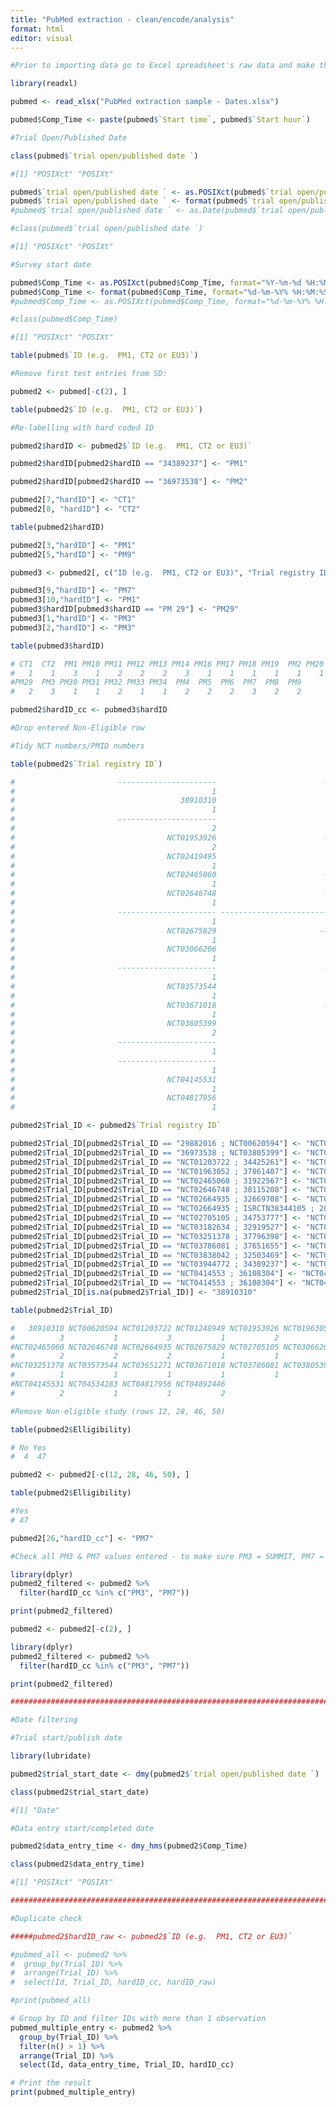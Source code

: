 ```yaml
---
title: "PubMed extraction - clean/encode/analysis"
format: html
editor: visual
---
```


```r

#Prior to importing data go to Excel spreadsheet's raw data and make the start date and publication date into UK format. Split the start date into date and time in seperate columns. Save Excel file and join columns in R and re-label field as POSIXct format.

library(readxl)

pubmed <- read_xlsx("PubMed extraction sample - Dates.xlsx")

```

```r

pubmed$Comp_Time <- paste(pubmed$`Start time`, pubmed$`Start hour`)

#Trial Open/Published Date

class(pubmed$`trial open/published date `)

#[1] "POSIXct" "POSIXt"

pubmed$`trial open/published date ` <- as.POSIXct(pubmed$`trial open/published date `, format="%Y-%m-%d")
pubmed$`trial open/published date ` <- format(pubmed$`trial open/published date `, format="%d-%m-%Y")
#pubmed$`trial open/published date ` <- as.Date(pubmed$`trial open/published date `, format="%d-%m-%Y")

#class(pubmed$`trial open/published date `)

#[1] "POSIXct" "POSIXt" 

#Survey start date

pubmed$Comp_Time <- as.POSIXct(pubmed$Comp_Time, format="%Y-%m-%d %H:%M:%S")
pubmed$Comp_Time <- format(pubmed$Comp_Time, format="%d-%m-%Y% %H:%M:%S")
#pubmed$Comp_Time <- as.POSIXct(pubmed$Comp_Time, format="%d-%m-%Y% %H:%M:%S")

#class(pubmed$Comp_Time)

#[1] "POSIXct" "POSIXt" 

```

```r

table(pubmed$`ID (e.g.  PM1, CT2 or EU3)`)

#Remove first test entries from SD: 

pubmed2 <- pubmed[-c(2), ]

table(pubmed2$`ID (e.g.  PM1, CT2 or EU3)`)

#Re-labelling with hard coded ID

pubmed2$hardID <- pubmed2$`ID (e.g.  PM1, CT2 or EU3)`

pubmed2$hardID[pubmed2$hardID == "34389237"] <- "PM1"

pubmed2$hardID[pubmed2$hardID == "36973538"] <- "PM2"

pubmed2[7,"hardID"] <- "CT1"
pubmed2[8, "hardID"] <- "CT2"

table(pubmed2$hardID)

pubmed2[3,"hardID"] <- "PM1"
pubmed2[5,"hardID"] <- "PM9"

pubmed3 <- pubmed2[, c("ID (e.g.  PM1, CT2 or EU3)", "Trial registry ID", "Trial name", "hardID")]

pubmed3[9,"hardID"] <- "PM7"
pubmed3[10,"hardID"] <- "PM1"
pubmed3$hardID[pubmed3$hardID == "PM 29"] <- "PM29"
pubmed3[1,"hardID"] <- "PM3"
pubmed3[2,"hardID"] <- "PM3"

table(pubmed3$hardID)

# CT1  CT2  PM1 PM10 PM11 PM12 PM13 PM14 PM16 PM17 PM18 PM19  PM2 PM20 PM23 PM24 PM25 PM27 PM28 
#   1    1    3    1    2    2    2    3    1    1    1    1    1    1    2    1    1    1    1 
#PM29  PM3 PM30 PM31 PM32 PM33 PM34  PM4  PM5  PM6  PM7  PM8  PM9 
#   2    3    1    1    2    1    1    2    2    2    3    2    2 

pubmed2$hardID_cc <- pubmed3$hardID

#Drop entered Non-Eligible row
```

```r

#Tidy NCT numbers/PMID numbers

table(pubmed2$`Trial registry ID`)

#                       ----------------------                        ---------------------- 
#                                            1                                             1 
#                                     38910310                                   NCT01203722 
#                                            1                                             1 
#                       ----------------------                                   NCT01248949 
#                                            2                                             1 
#                                  NCT01953926                        ---------------------- 
#                                            2                                             1 
#                                  NCT02419495                                   NCT02420912 
#                                            1                                             1 
#                                  NCT02465060                        ---------------------- 
#                                            1                                             1 
#                                  NCT02646748                        ---------------------- 
#                                            1                                             1 
#                       ---------------------- --------------------------------------------- 
#                                            1                                             1 
#                                  NCT02675829                       ----------------------- 
#                                            1                                             1 
#                                  NCT03066206                                   NCT03138083 
#                                            1                                             1 
#                       ----------------------                        ---------------------- 
#                                            1                                             1 
#                                  NCT03573544                                   NCT03651271 
#                                            1                                             1 
#                                  NCT03671018                        ---------------------- 
#                                            1                                             1 
#                                  NCT03805399                                   NCT03838042 
#                                            2                                             3 
#                       ----------------------                                   NCT03944772 
#                                            1                                             4 
#                       ----------------------                         --------------------- 
#                                            1                                             1 
#                                  NCT04145531                                   NCT04534283 
#                                            1                                             1 
#                                  NCT04817956                                   NCT04892446 
#                                            1                                             2 

pubmed2$Trial_ID <- pubmed2$`Trial registry ID`

pubmed2$Trial_ID[pubmed2$Trial_ID == "29882016 ; NCT00620594"] <- "NCT00620594"
pubmed2$Trial_ID[pubmed2$Trial_ID == "36973538 ; NCT03805399"] <- "NCT03805399"
pubmed2$Trial_ID[pubmed2$Trial_ID == "NCT01203722 ; 34425261"] <- "NCT01203722"
pubmed2$Trial_ID[pubmed2$Trial_ID == "NCT01963052 ; 37861407"] <- "NCT01963052"
pubmed2$Trial_ID[pubmed2$Trial_ID == "NCT02465060 ; 31922567"] <- "NCT02465060"
pubmed2$Trial_ID[pubmed2$Trial_ID == "NCT02646748 ; 38115208"] <- "NCT02646748"
pubmed2$Trial_ID[pubmed2$Trial_ID == "NCT02664935 ; 32669708"] <- "NCT02664935"
pubmed2$Trial_ID[pubmed2$Trial_ID == "NCT02664935 ; ISRCTN38344105 ; 2014-000814-73"] <- "NCT02664935"
pubmed2$Trial_ID[pubmed2$Trial_ID == "NCT02705105 ; 34753777"] <- "NCT02705105"
pubmed2$Trial_ID[pubmed2$Trial_ID == "NCT03182634 ; 32919527"] <- "NCT03182634"
pubmed2$Trial_ID[pubmed2$Trial_ID == "NCT03251378 ; 37796398"] <- "NCT03251378"
pubmed2$Trial_ID[pubmed2$Trial_ID == "NCT03786081 ; 37651655"] <- "NCT03786081"
pubmed2$Trial_ID[pubmed2$Trial_ID == "NCT03838042 ; 32503469"] <- "NCT03838042"
pubmed2$Trial_ID[pubmed2$Trial_ID == "NCT03944772 ; 34389237"] <- "NCT03944772"
pubmed2$Trial_ID[pubmed2$Trial_ID == "NCT0414553 ; 36108304"] <- "NCT04145531"
pubmed2$Trial_ID[pubmed2$Trial_ID == "NCT0414553 ; 36108304"] <- "NCT04145531"
pubmed2$Trial_ID[is.na(pubmed2$Trial_ID)] <- "38910310"

table(pubmed2$Trial_ID)

#   38910310 NCT00620594 NCT01203722 NCT01248949 NCT01953926 NCT01963052 NCT02419495 NCT02420912 
#          3           1           3           1           2           1           1           1 
#NCT02465060 NCT02646748 NCT02664935 NCT02675829 NCT02705105 NCT03066206 NCT03138083 NCT03182634 
#          2           2           2           1           1           1           1           1 
#NCT03251378 NCT03573544 NCT03651271 NCT03671018 NCT03786081 NCT03805399 NCT03838042 NCT03944772 
#          1           1           1           1           1           3           4           5 
#NCT04145531 NCT04534283 NCT04817956 NCT04892446 
#          2           1           1           2 

#Remove Non-eligible study (rows 12, 28, 46, 50)

table(pubmed2$Elligibility)

# No Yes 
#  4  47 

pubmed2 <- pubmed2[-c(12, 28, 46, 50), ]

table(pubmed2$Elligibility)

#Yes 
# 47
```

```r

pubmed2[26,"hardID_cc"] <- "PM7"

#Check all PM3 & PM7 values entered - to make sure PM3 = SUMMIT, PM7 = INFORM2

library(dplyr)
pubmed2_filtered <- pubmed2 %>%
  filter(hardID_cc %in% c("PM3", "PM7"))

print(pubmed2_filtered)

pubmed2 <- pubmed2[-c(2), ]

library(dplyr)
pubmed2_filtered <- pubmed2 %>%
  filter(hardID_cc %in% c("PM3", "PM7"))

print(pubmed2_filtered)

######################################################################################################

#Date filtering

#Trial start/publish date

library(lubridate)

pubmed2$trial_start_date <- dmy(pubmed2$`trial open/published date `)

class(pubmed2$trial_start_date)

#[1] "Date"

#Data entry start/completed date

pubmed2$data_entry_time <- dmy_hms(pubmed2$Comp_Time)

class(pubmed2$data_entry_time)

#[1] "POSIXct" "POSIXt" 

######################################################################################################

#Duplicate check

#####pubmed2$hardID_raw <- pubmed2$`ID (e.g.  PM1, CT2 or EU3)`

#pubmed_all <- pubmed2 %>%
#  group_by(Trial_ID) %>%
#  arrange(Trial_ID) %>%
#  select(Id, Trial_ID, hardID_cc, hardID_raw)

#print(pubmed_all)

# Group by ID and filter IDs with more than 1 observation
pubmed_multiple_entry <- pubmed2 %>%
  group_by(Trial_ID) %>%
  filter(n() > 1) %>%
  arrange(Trial_ID) %>%
  select(Id, data_entry_time, Trial_ID, hardID_cc)

# Print the result
print(pubmed_multiple_entry)

```




